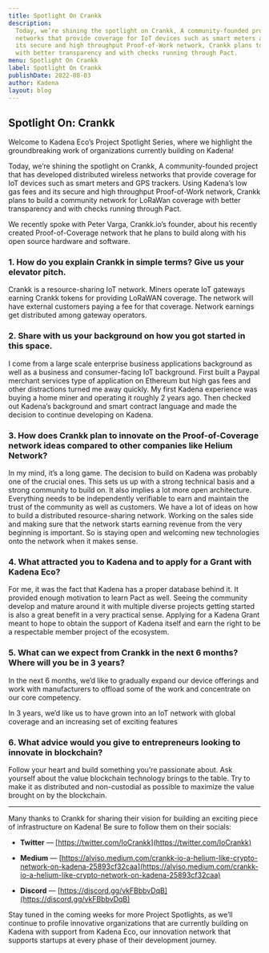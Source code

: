 ```yaml
---
title: Spotlight On Crankk
description:
  Today, we’re shining the spotlight on Crankk, A community-founded project that has developed distributed wireless
  networks that provide coverage for IoT devices such as smart meters and GPS trackers. Using Kadena’s low gas fees and
  its secure and high throughput Proof-of-Work network, Crankk plans to build a community network for LoRaWan coverage
  with better transparency and with checks running through Pact.
menu: Spotlight On Crankk
label: Spotlight On Crankk
publishDate: 2022-08-03
author: Kadena
layout: blog
---
```


## Spotlight On: Crankk

Welcome to Kadena Eco’s Project Spotlight Series, where we highlight the groundbreaking work of organizations currently
building on Kadena!

Today, we’re shining the spotlight on Crankk, A community-founded project that has developed distributed wireless
networks that provide coverage for IoT devices such as smart meters and GPS trackers. Using Kadena’s low gas fees and
its secure and high throughput Proof-of-Work network, Crankk plans to build a community network for LoRaWan coverage
with better transparency and with checks running through Pact.

We recently spoke with Peter Varga, Crankk.io’s founder, about his recently created Proof-of-Coverage network that he
plans to build along with his open source hardware and software.

### 1. How do you explain Crankk in simple terms? Give us your elevator pitch.

Crankk is a resource-sharing IoT network. Miners operate IoT gateways earning Crankk tokens for providing LoRaWAN
coverage. The network will have external customers paying a fee for that coverage. Network earnings get distributed
among gateway operators.

### 2. Share with us your background on how you got started in this space.

I come from a large scale enterprise business applications background as well as a business and consumer-facing IoT
background. First built a Paypal merchant services type of application on Ethereum but high gas fees and other
distractions turned me away quickly. My first Kadena experience was buying a home miner and operating it roughly 2 years
ago. Then checked out Kadena’s background and smart contract language and made the decision to continue developing on
Kadena.

### 3. How does Crankk plan to innovate on the Proof-of-Coverage network ideas compared to other companies like Helium Network?

In my mind, it’s a long game. The decision to build on Kadena was probably one of the crucial ones. This sets us up with
a strong technical basis and a strong community to build on. It also implies a lot more open architecture. Everything
needs to be independently verifiable to earn and maintain the trust of the community as well as customers. We have a lot
of ideas on how to build a distributed resource-sharing network. Working on the sales side and making sure that the
network starts earning revenue from the very beginning is important. So is staying open and welcoming new technologies
onto the network when it makes sense.

### 4. What attracted you to Kadena and to apply for a Grant with Kadena Eco?

For me, it was the fact that Kadena has a proper database behind it. It provided enough motivation to learn Pact as
well. Seeing the community develop and mature around it with multiple diverse projects getting started is also a great
benefit in a very practical sense. Applying for a Kadena Grant meant to hope to obtain the support of Kadena itself and
earn the right to be a respectable member project of the ecosystem.

### 5. What can we expect from Crankk in the next 6 months? Where will you be in 3 years?

In the next 6 months, we’d like to gradually expand our device offerings and work with manufacturers to offload some of
the work and concentrate on our core competency.

In 3 years, we’d like us to have grown into an IoT network with global coverage and an increasing set of exciting
features

### 6. What advice would you give to entrepreneurs looking to innovate in blockchain?

Follow your heart and build something you’re passionate about. Ask yourself about the value blockchain technology brings
to the table. Try to make it as distributed and non-custodial as possible to maximize the value brought on by the
blockchain.

---

Many thanks to Crankk for sharing their vision for building an exciting piece of infrastructure on Kadena! Be sure to
follow them on their socials:

- **Twitter** — [https://twitter.com/IoCrankk](https://twitter.com/IoCrankk)

- **Medium** —
  [https://alviso.medium.com/crankk-io-a-helium-like-crypto-network-on-kadena-25893cf32caa](https://alviso.medium.com/crankk-io-a-helium-like-crypto-network-on-kadena-25893cf32caa)

- **Discord** — [https://discord.gg/vkFBbbvDqB](https://discord.gg/vkFBbbvDqB)

Stay tuned in the coming weeks for more Project Spotlights, as we’ll continue to profile innovative organizations that
are currently building on Kadena with support from Kadena Eco, our innovation network that supports startups at every
phase of their development journey.

